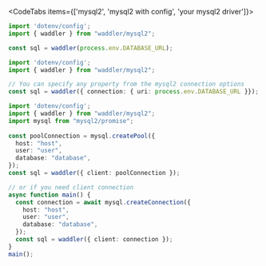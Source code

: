 
<CodeTabs items={['mysql2', 'mysql2 with config', 'your mysql2 driver']}>
```typescript copy
import 'dotenv/config';
import { waddler } from "waddler/mysql2";

const sql = waddler(process.env.DATABASE_URL);
```
```typescript copy
import 'dotenv/config';
import { waddler } from "waddler/mysql2";

// You can specify any property from the mysql2 connection options
const sql = waddler({ connection: { uri: process.env.DATABASE_URL }});
```
```ts
import 'dotenv/config';
import { waddler } from "waddler/mysql2";
import mysql from "mysql2/promise";
  
const poolConnection = mysql.createPool({
  host: "host",
  user: "user",
  database: "database",
});
const sql = waddler({ client: poolConnection });

// or if you need client connection
async function main() {
  const connection = await mysql.createConnection({
    host: "host",
    user: "user",
    database: "database",
  });
  const sql = waddler({ client: connection });
}
main();
```
</CodeTabs>
